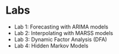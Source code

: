 # Labs

* Lab 1: Forecasting with ARIMA models
* Lab 2: Interpolating with MARSS models
* Lab 3: Dynamic Factor Analysis (DFA)
* Lab 4: Hidden Markov Models

